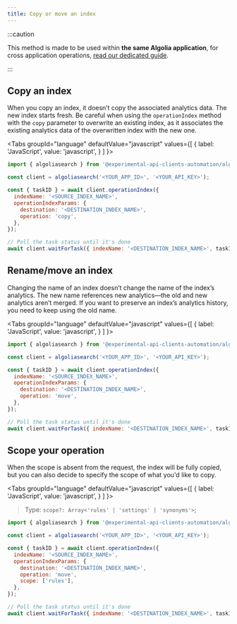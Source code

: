 ```yaml
---
title: Copy or move an index
---
```


:::caution

This method is made to be used within **the same Algolia application**, for cross application operations, [read our dedicated guide](/docs/clients/guides/copy-index-to-an-other-application).

:::


## Copy an index

When you copy an index, it doesn’t copy the associated analytics data. The new index starts fresh. Be careful when using the `operationIndex` method with the `copy` parameter to overwrite an existing index, as it associates the existing analytics data of the overwritten index with the new one.

<Tabs
  groupId="language"
  defaultValue="javascript"
  values={[
    { label: 'JavaScript', value: 'javascript', }
  ]
}>
<TabItem value="javascript">

```js
import { algoliasearch } from '@experimental-api-clients-automation/algoliasearch';

const client = algoliasearch('<YOUR_APP_ID>', '<YOUR_API_KEY>');

const { taskID } = await client.operationIndex({
  indexName: '<SOURCE_INDEX_NAME>',
  operationIndexParams: {
    destination: '<DESTINATION_INDEX_NAME>',
    operation: 'copy',
  },
});

// Poll the task status until it's done
await client.waitForTask({ indexName: '<DESTINATION_INDEX_NAME>', taskID });
```

</TabItem>
</Tabs>

## Rename/move an index

Changing the name of an index doesn’t change the name of the index’s analytics. The new name references new analytics—the old and new analytics aren’t merged. If you want to preserve an index’s analytics history, you need to keep using the old name.

<Tabs
  groupId="language"
  defaultValue="javascript"
  values={[
    { label: 'JavaScript', value: 'javascript', }
  ]
}>
<TabItem value="javascript">

```js
import { algoliasearch } from '@experimental-api-clients-automation/algoliasearch';

const client = algoliasearch('<YOUR_APP_ID>', '<YOUR_API_KEY>');

const { taskID } = await client.operationIndex({
  indexName: '<SOURCE_INDEX_NAME>',
  operationIndexParams: {
    destination: '<DESTINATION_INDEX_NAME>',
    operation: 'move',
  },
});

// Poll the task status until it's done
await client.waitForTask({ indexName: '<DESTINATION_INDEX_NAME>', taskID });
```

</TabItem>
</Tabs>

## Scope your operation

When the scope is absent from the request, the index will be fully copied, but you can also decide to specify the scope of what you'd like to copy.

<Tabs
  groupId="language"
  defaultValue="javascript"
  values={[
    { label: 'JavaScript', value: 'javascript', }
  ]
}>
<TabItem value="javascript">

> Type: `scope?: Array<'rules' | 'settings' | 'synonyms'>`;

```js
import { algoliasearch } from '@experimental-api-clients-automation/algoliasearch';

const client = algoliasearch('<YOUR_APP_ID>', '<YOUR_API_KEY>');

const { taskID } = await client.operationIndex({
  indexName: '<SOURCE_INDEX_NAME>',
  operationIndexParams: {
    destination: '<DESTINATION_INDEX_NAME>',
    operation: 'move',
    scope: ['rules'],
  },
});

// Poll the task status until it's done
await client.waitForTask({ indexName: '<DESTINATION_INDEX_NAME>', taskID });
```

</TabItem>
</Tabs>
